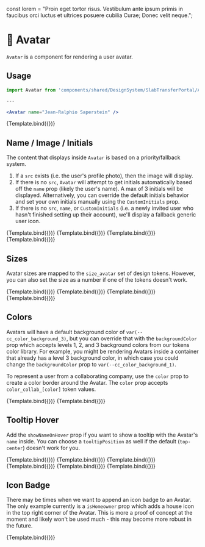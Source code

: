 
<Meta title="Avatar" component={Avatar} />

const lorem =
  "Proin eget tortor risus. Vestibulum ante ipsum primis in faucibus orci luctus et ultrices posuere cubilia Curae; Donec velit neque.";

# 🙂 Avatar

`Avatar` is a component for rendering a user avatar.

## Usage

```jsx
import Avatar from 'components/shared/DesignSystem/SlabTransferPortal/Avatar';

---

<Avatar name="Jean-Ralphio Saperstein" />
```

<Canvas>
  <Story
    name="default"
    args={{
      name: "Jean-Ralphio Saperstein",
    }}
  >
    {Template.bind({})}
  </Story>
</Canvas>

<ArgsTable story="default" />

## Name / Image / Initials

The content that displays inside `Avatar` is based on a priority/fallback system.
1. If a `src` exists (i.e. the user's profile photo), then the image will display.
1. If there is no `src`, `Avatar` will attempt to get initials automatically based off the `name` prop (likely the user's name). A max of 3 initials will be displayed. Alternatively, you can override the default initials behavior and set your own initials manually using the `CustomInitials` prop.
1. If there is no `src`, `name`, or `CustomInitials` (i.e. a newly invited user who hasn't finished setting up their account), we'll display a fallback generic user icon.

<Canvas>
  <Story
    name="with profile photo"
    args={{
      name: "Jean-Ralphio Saperstein",
      src: "https://img.companycam.com/dFawdteZ9ZZFSk7UQpo5XPHzNP_2cKJwM6TLGJylMiE/rs:fit:300:300/q:75/aHR0cHM6Ly9jb21w/YW55Y2FtLXBlbmRp/bmcuczMuYW1hem9u/YXdzLmNvbS8xNzk1/YjkwMi0xNDQ2LTQw/ZjgtYTFkZS0zZDIx/MjVjMzZhYTAuanBl/Zw",
    }}
  >
    {Template.bind({})}
  </Story>
  <Story
    name="custom initials"
    args={{
      name: "Jean-Ralphio Saperstein",
      customInitials: "XX"
    }}
  >
    {Template.bind({})}
  </Story>
  <Story
    name="no photo"
    args={{
      name: "Jean-Ralphio Saperstein",
    }}
  >
    {Template.bind({})}
  </Story>
  <Story
    name="blank"
    args={{
    }}
  >
    {Template.bind({})}
  </Story>
</Canvas>

## Sizes
Avatar sizes are mapped to the `size_avatar` set of design tokens. However, you can also set the size as a number if one of the tokens doesn't work.

<Canvas>
  <Story
    name="large"
    args={{
      name: "Jean-Ralphio Saperstein",
      size: "large",
    }}
  >
    {Template.bind({})}
  </Story>
  <Story
    name="medium"
    args={{
      name: "Jean-Ralphio Saperstein",
      size: "medium"
    }}
  >
    {Template.bind({})}
  </Story>
  <Story
    name="small"
    args={{
      name: "Jean-Ralphio Saperstein",
      size: "small"
    }}
  >
    {Template.bind({})}
  </Story>
  <Story
    name="custom size"
    args={{
      name: "Jean-Ralphio Saperstein",
      size: 64,
    }}
  >
    {Template.bind({})}
  </Story>
</Canvas>

## Colors
Avatars will have a default background color of `var(--cc_color_background_3)`, but you can override that with the `backgroundColor` prop which accepts levels 1, 2, and 3 background colors from our tokens color library. For example, you might be rendering Avatars inside a container that already has a level 3 background color, in which case you could change the `backgroundColor` prop to `var(--cc_color_background_1)`.

To represent a user from a collaborating company, use the `color` prop to create a color border around the Avatar. The `color` prop accepts `color_collab_[color]` token values.

<Canvas>
  <Story
    name="custom background color"
    args={{
      name: "Jean-Ralphio Saperstein",
      backgroundColor: "background_1",
    }}
  >
    {Template.bind({})}
  </Story>
  <Story
    name="collaborator"
    args={{
      name: "Jean-Ralphio Saperstein",
      color: "green",
    }}
  >
    {Template.bind({})}
  </Story>
</Canvas>

## Tooltip Hover
Add the `showNameOnHover` prop if you want to show a tooltip with the Avatar's `name` inside. You can choose a `tooltipPosition` as well if the default (`top-center`) doesn't work for you.

<Canvas>
  <Story
    name="tooltip top-center"
    args={{
      name: "Jean-Ralphio Saperstein",
      src: "https://img.companycam.com/dFawdteZ9ZZFSk7UQpo5XPHzNP_2cKJwM6TLGJylMiE/rs:fit:300:300/q:75/aHR0cHM6Ly9jb21w/YW55Y2FtLXBlbmRp/bmcuczMuYW1hem9u/YXdzLmNvbS8xNzk1/YjkwMi0xNDQ2LTQw/ZjgtYTFkZS0zZDIx/MjVjMzZhYTAuanBl/Zw",
      showNameOnHover: true,
      style: {"margin": "32px -32px 32px 64px"}
    }}
  >
    {Template.bind({})}
  </Story>
  <Story
    name="tooltip top-left"
    args={{
      name: "Jean-Ralphio Saperstein",
      src: "https://img.companycam.com/dFawdteZ9ZZFSk7UQpo5XPHzNP_2cKJwM6TLGJylMiE/rs:fit:300:300/q:75/aHR0cHM6Ly9jb21w/YW55Y2FtLXBlbmRp/bmcuczMuYW1hem9u/YXdzLmNvbS8xNzk1/YjkwMi0xNDQ2LTQw/ZjgtYTFkZS0zZDIx/MjVjMzZhYTAuanBl/Zw",
      showNameOnHover: true,
      tooltipPosition: "top-left",
      style: {"margin": "32px -32px 32px 64px"}
    }}
  >
    {Template.bind({})}
  </Story>
  <Story
    name="tooltip top-right"
    args={{
      name: "Jean-Ralphio Saperstein",
      src: "https://img.companycam.com/dFawdteZ9ZZFSk7UQpo5XPHzNP_2cKJwM6TLGJylMiE/rs:fit:300:300/q:75/aHR0cHM6Ly9jb21w/YW55Y2FtLXBlbmRp/bmcuczMuYW1hem9u/YXdzLmNvbS8xNzk1/YjkwMi0xNDQ2LTQw/ZjgtYTFkZS0zZDIx/MjVjMzZhYTAuanBl/Zw",
      showNameOnHover: true,
      tooltipPosition: "top-right",
      style: {"margin": "32px -32px 32px 64px"}
    }}
  >
    {Template.bind({})}
  </Story>
  <Story
    name="tooltip bottom-center"
    args={{
      name: "Jean-Ralphio Saperstein",
      src: "https://img.companycam.com/dFawdteZ9ZZFSk7UQpo5XPHzNP_2cKJwM6TLGJylMiE/rs:fit:300:300/q:75/aHR0cHM6Ly9jb21w/YW55Y2FtLXBlbmRp/bmcuczMuYW1hem9u/YXdzLmNvbS8xNzk1/YjkwMi0xNDQ2LTQw/ZjgtYTFkZS0zZDIx/MjVjMzZhYTAuanBl/Zw",
      showNameOnHover: true,
      tooltipPosition: "bottom-center",
      style: {"margin": "32px -32px 32px 64px"}
    }}
  >
    {Template.bind({})}
  </Story>
  <Story
    name="tooltip bottom-left"
    args={{
      name: "Jean-Ralphio Saperstein",
      src: "https://img.companycam.com/dFawdteZ9ZZFSk7UQpo5XPHzNP_2cKJwM6TLGJylMiE/rs:fit:300:300/q:75/aHR0cHM6Ly9jb21w/YW55Y2FtLXBlbmRp/bmcuczMuYW1hem9u/YXdzLmNvbS8xNzk1/YjkwMi0xNDQ2LTQw/ZjgtYTFkZS0zZDIx/MjVjMzZhYTAuanBl/Zw",
      showNameOnHover: true,
      tooltipPosition: "bottom-left",
      style: {"margin": "32px -32px 32px 64px"}
    }}
  >
    {Template.bind({})}
  </Story>
  <Story
    name="tooltip bottom-right"
    args={{
      name: "Jean-Ralphio Saperstein",
      src: "https://img.companycam.com/dFawdteZ9ZZFSk7UQpo5XPHzNP_2cKJwM6TLGJylMiE/rs:fit:300:300/q:75/aHR0cHM6Ly9jb21w/YW55Y2FtLXBlbmRp/bmcuczMuYW1hem9u/YXdzLmNvbS8xNzk1/YjkwMi0xNDQ2LTQw/ZjgtYTFkZS0zZDIx/MjVjMzZhYTAuanBl/Zw",
      showNameOnHover: true,
      tooltipPosition: "bottom-right",
      style: {"margin": "32px -32px 32px 64px"}
    }}
  >
    {Template.bind({})}
  </Story>
</Canvas>



## Icon Badge
There may be times when we want to append an icon badge to an Avatar. The only example currently is a `isHomeowner` prop which adds a house icon in the top right corner of the Avatar. This is more a proof of concept at the moment and likely won't be used much - this may become more robust in the future.

<Canvas>
  <Story
    name="homeowner no photo"
    args={{
      name: "Jean-Ralphio Saperstein",
      isHomeowner: true,
    }}
  >
    {Template.bind({})}
  </Story>
</Canvas>